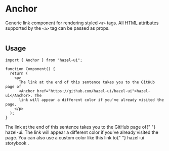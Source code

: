 

<Meta title="Atoms/Anchor" component={Anchor} />

# Anchor

Generic link component for rendering styled `<a>` tags. All [HTML
attributes][1] supported by the `<a>` tag can be passed as props.

![]()

## Usage

```tsx
import { Anchor } from "hazel-ui";

function Component() {
  return (
    <p>
      The link at the end of this sentence takes you to the GitHub page of
      <Anchor href="https://github.com/hazel-ui/hazel-ui">hazel-ui</Anchor>. The
      link will appear a different color if you've already visited the page.
    </p>
  );
}
```

<Canvas>
  <Typography variant="p">
    The link at the end of this sentence takes you to the GitHub page of{" "}
    <Anchor href="https://github.com/hazel-ui/hazel-ui">hazel-ui</Anchor>. The
    link will appear a different color if you've already visited the page.
  </Typography>
  <Typography variant="p">
    You can also use a custom color like this link to{" "}
    <Anchor
      color={Color.pink80}
      backgroundColor={Color.pink10}
      href="https://hazel-ui.github.io/hazel-ui/"
    >
      hazel-ui storybook
    </Anchor>
    .
  </Typography>
</Canvas>

[1]: https://www.w3schools.com/tags/tag_a.asp
